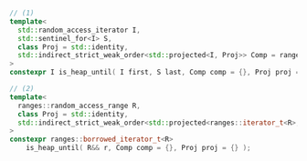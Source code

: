 ```cpp
// (1)
template<
  std::random_access_iterator I,
  std::sentinel_for<I> S,
  class Proj = std::identity,
  std::indirect_strict_weak_order<std::projected<I, Proj>> Comp = ranges::less
>
constexpr I is_heap_until( I first, S last, Comp comp = {}, Proj proj = {} );

// (2)
template<
  ranges::random_access_range R,
  class Proj = std::identity,
  std::indirect_strict_weak_order<std::projected<ranges::iterator_t<R>, Proj>> Comp = ranges::less
>
constexpr ranges::borrowed_iterator_t<R>
    is_heap_until( R&& r, Comp comp = {}, Proj proj = {} );
```
